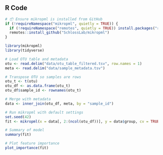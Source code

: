 ## R Code
```r
# 📦 Ensure mikropml is installed from GitHub
if (!requireNamespace("mikropml", quietly = TRUE)) {
  if (!requireNamespace("remotes", quietly = TRUE)) install.packages("remotes")
  remotes::install_github("SchlossLab/mikropml")
}

library(mikropml)
library(tidyverse)

# Load OTU table and metadata
otu <- read.delim("data/otu_table_filtered.tsv", row.names = 1)
meta <- read.delim("data/sample_metadata.tsv")

# Transpose OTU so samples are rows
otu_t <- t(otu)
otu_df <- as.data.frame(otu_t)
otu_df$sample_id <- rownames(otu_t)

# Merge with metadata
data <- inner_join(otu_df, meta, by = "sample_id")

# Run mikropml with default settings
set.seed(42)
fit <- mikropml(x = data[, 2:(ncol(otu_df))], y = data$group, cv = TRUE)

# Summary of model
summary(fit)

# Plot feature importance
plot_importance(fit)
```
